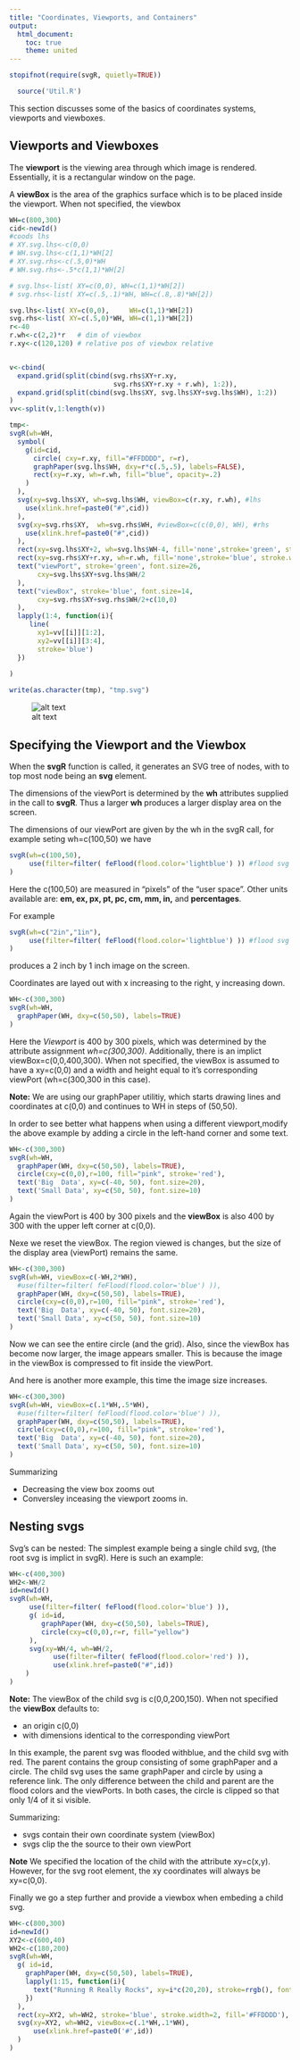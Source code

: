 ```yaml
---
title: "Coordinates, Viewports, and Containers"
output:
  html_document:
    toc: true
    theme: united
---
```



```r
stopifnot(require(svgR, quietly=TRUE))
```

```r
  source('Util.R')
```




This section discusses some of the basics of coordinates systems, viewports and  viewboxes.


## Viewports and Viewboxes
<a name="viewports"></a> 

The **viewport** is the viewing area through which image is rendered. Essentially, it is a rectangular window on the page. 

A **viewBox** is the area of the graphics surface which is to be placed inside the viewport. When not specified, the viewbox



```r
WH=c(800,300)
cid<-newId()
#coods lhs
# XY.svg.lhs<-c(0,0)
# WH.svg.lhs<-c(1,1)*WH[2]
# XY.svg.rhs<-c(.5,0)*WH
# WH.svg.rhs<-.5*c(1,1)*WH[2]

# svg.lhs<-list( XY=c(0,0), WH=c(1,1)*WH[2])
# svg.rhs<-list( XY=c(.5,.1)*WH, WH=c(.8,.8)*WH[2])

svg.lhs<-list( XY=c(0,0),     WH=c(1,1)*WH[2])
svg.rhs<-list( XY=c(.5,0)*WH, WH=c(1,1)*WH[2])
r<-40
r.wh<-c(2,2)*r   # dim of viewbox
r.xy<-c(120,120) # relative pos of viewbox relative 


v<-cbind(
  expand.grid(split(cbind(svg.rhs$XY+r.xy,
                          svg.rhs$XY+r.xy + r.wh), 1:2)),
  expand.grid(split(cbind(svg.lhs$XY, svg.lhs$XY+svg.lhs$WH), 1:2))
)
vv<-split(v,1:length(v))

tmp<-
svgR(wh=WH, 
  symbol(
    g(id=cid,
      circle( cxy=r.xy, fill="#FFDDDD", r=r),
      graphPaper(svg.lhs$WH, dxy=r*c(.5,.5), labels=FALSE),
      rect(xy=r.xy, wh=r.wh, fill="blue", opacity=.2)
    )
  ),
  svg(xy=svg.lhs$XY, wh=svg.lhs$WH, viewBox=c(r.xy, r.wh), #lhs
    use(xlink.href=paste0("#",cid))
  ),
  svg(xy=svg.rhs$XY,  wh=svg.rhs$WH, #viewBox=c(c(0,0), WH), #rhs
    use(xlink.href=paste0("#",cid))
  ),
  rect(xy=svg.lhs$XY+2, wh=svg.lhs$WH-4, fill='none',stroke='green', stroke.width=4),
  rect(xy=svg.rhs$XY+r.xy, wh=r.wh, fill='none',stroke='blue', stroke.width=4),
  text("viewPort", stroke='green', font.size=26, 
       cxy=svg.lhs$XY+svg.lhs$WH/2
  ),
  text("viewBox", stroke='blue', font.size=14, 
       cxy=svg.rhs$XY+svg.rhs$WH/2+c(10,0)
  ),
  lapply(1:4, function(i){
     line(
       xy1=vv[[i]][1:2], 
       xy2=vv[[i]][3:4], 
       stroke='blue')
  })
  
)

write(as.character(tmp), "tmp.svg")
```
![alt text](./tmp.svg)


##  Specifying the Viewport and the Viewbox

When the **svgR** function is called, it generates an SVG tree of nodes, with to top most node being an **svg** element.  


The dimensions of the viewPort is determined by the **wh** attributes supplied in the call to **svgR**.  Thus a larger **wh** produces a larger display area on the screen.  

The dimensions of our viewPort are given by the wh in the svgR call, for example seting wh=c(100,50) we have 

```r
svgR(wh=c(100,50), 
     use(filter=filter( feFlood(flood.color='lightblue') )) #flood svg with lightBlue
)
```

Here the c(100,50) are measured in "pixels" of the "user space".  Other units available are: **em, ex, px, pt, pc, cm, mm, in,** and **percentages**.

For example

```r
svgR(wh=c("2in","1in"), 
     use(filter=filter( feFlood(flood.color='lightblue') )) #flood svg with lightBlue
)
```

produces a 2 inch by 1 inch image on the screen.

Coordinates are layed out  with x increasing to the right, y increasing down.

```r
WH<-c(300,300)
svgR(wh=WH, 
  graphPaper(WH, dxy=c(50,50), labels=TRUE)
)
```

Here the *Viewport* is 400 by 300 pixels, which was determined by the attribute assignment *wh=c(300,300)*. Additionally, there is
an implict viewBox=c(0,0,400,300). When not specified, the viewBox is assumed to have a xy=c(0,0) and a width and height equal to it's corresponding viewPort (wh=c(300,300 in this case). 

**Note:** We are using our graphPaper utilitiy, which starts drawing lines and coordinates at c(0,0) and continues to WH in steps of (50,50).

In order to see better what happens when using a different viewport,modify the above example by adding a circle in the left-hand corner and some text.

```r
WH<-c(300,300)
svgR(wh=WH, 
  graphPaper(WH, dxy=c(50,50), labels=TRUE),
  circle(cxy=c(0,0),r=100, fill="pink", stroke='red'),
  text('Big  Data', xy=c(-40, 50), font.size=20),
  text('Small Data', xy=c(50, 50), font.size=10)
)
```

Again the viewPort is 400 by 300 pixels and the **viewBox** is also 400 by 300 with the upper left corner at c(0,0). 

Nexe we reset the viewBox.  The region viewed is changes, but  the size of the display area (viewPort) remains the same.

```r
WH<-c(300,300)
svgR(wh=WH, viewBox=c(-WH,2*WH),
  #use(filter=filter( feFlood(flood.color='blue') )),
  graphPaper(WH, dxy=c(50,50), labels=TRUE),
  circle(cxy=c(0,0),r=100, fill="pink", stroke='red'),
  text('Big  Data', xy=c(-40, 50), font.size=20),
  text('Small Data', xy=c(50, 50), font.size=10)
)
```

Now we can see the entire circle (and the grid). Also, since the viewBox has become now larger, the image appears smaller. This is because the image in the viewBox is compressed to fit inside the viewPort. 

And here is another more example, this time the image size increases.


```r
WH<-c(300,300)
svgR(wh=WH, viewBox=c(.1*WH,.5*WH),
  #use(filter=filter( feFlood(flood.color='blue') )),
  graphPaper(WH, dxy=c(50,50), labels=TRUE),
  circle(cxy=c(0,0),r=100, fill="pink", stroke='red'),
  text('Big  Data', xy=c(-40, 50), font.size=20),
  text('Small Data', xy=c(50, 50), font.size=10)
)
```

Summarizing

- Decreasing the view box zooms out
- Conversley inceasing the viewport zooms in.




## Nesting svgs

Svg's can be nested: The simplest example being a single child svg, (the root svg is implict in svgR). Here is such an example:


```r
WH<-c(400,300)
WH2<-WH/2
id=newId()
svgR(wh=WH, 
     use(filter=filter( feFlood(flood.color='blue') )),
     g( id=id,
        graphPaper(WH, dxy=c(50,50), labels=TRUE),
        circle(cxy=c(0,0),r=r, fill="yellow")
     ),
     svg(xy=WH/4, wh=WH/2, 
           use(filter=filter( feFlood(flood.color='red') )),
           use(xlink.href=paste0("#",id))
    )
)
```


**Note:** The viewBox of the child svg is c(0,0,200,150). 
When not specified the **viewBox** defaults to: 

-  an origin  c(0,0)
-  with dimensions identical to the corresponding viewPort  

In this example, the parent svg was flooded withblue, and the child svg with red. The parent contains the group consisting of some graphPaper and a circle. The child svg uses the same graphPaper and circle by using a reference link. The only difference between the child and parent are the flood colors and the viewPorts. In both cases, the circle is clipped so that only 1/4 of it si visible.

Summarizing:

- svgs contain their own coordinate system (viewBox)
- svgs clip the the source to their own viewPort

**Note** We specified the location of the child with the attribute xy=c(x,y). However, for the svg root element, the xy coordinates will always be xy=c(0,0).

Finally we go a step further and provide a viewbox when embeding a child svg.

```r
WH<-c(800,300)
id=newId()
XY2<-c(600,40)
WH2<-c(180,200)
svgR(wh=WH, 
  g( id=id,
    graphPaper(WH, dxy=c(50,50), labels=TRUE),
    lapply(1:15, function(i){
      text("Running R Really Rocks", xy=i*c(20,20), stroke=rrgb(), font.size=10)
    })
  ),
  rect(xy=XY2, wh=WH2, stroke='blue', stroke.width=2, fill='#FFDDDD'),
  svg(xy=XY2, wh=WH2, viewBox=c(.1*WH,.1*WH),
      use(xlink.href=paste0('#',id))
  )
)
```

